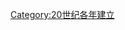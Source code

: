 {{estcat|191|2|1909|1920}}
{{Commons cat|1912 establishments}}
[[Category:20世纪各年建立|Category:20世纪各年建立]]